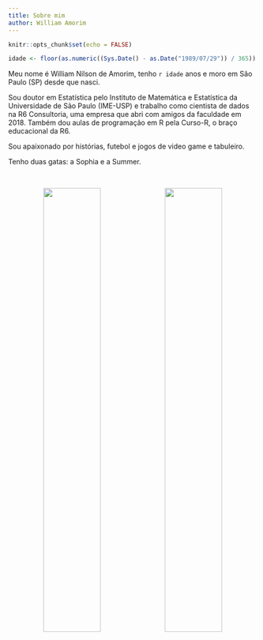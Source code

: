 ```yaml
---
title: Sobre mim
author: William Amorim
---
```


```r
knitr::opts_chunk$set(echo = FALSE)

idade <- floor(as.numeric((Sys.Date() - as.Date("1989/07/29")) / 365))

```

Meu nome é William Nilson de Amorim, tenho `r idade` anos e moro em São Paulo (SP) desde que nasci.

Sou doutor em Estatística pelo Instituto de Matemática e Estatística da Universidade de São Paulo (IME-USP) e trabalho como cientista de dados na R6 Consultoria, uma empresa que abri com amigos da faculdade em 2018. Também dou aulas de programação em R pela Curso-R, o braço educacional da R6.

Sou apaixonado por histórias, futebol e jogos de video game e tabuleiro.

Tenho duas gatas: a Sophia e a Summer.

<br>

<center>
  <img src="../images/me/sophia.jpg" width = "48%" style = "display: inline">
  <img src="../images/me/summer.jpg" width = "48%" style = "display: inline">
</center>
 
<br>
